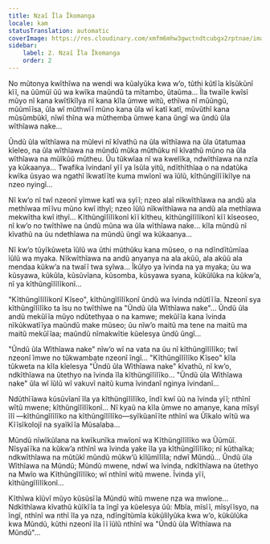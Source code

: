 ```yaml
---
title: Nzaĩ Ĩla Ĩkomanga
locale: kam
statusTranslation: automatic
coverImage: https://res.cloudinary.com/xmfm6mhw3gwctndtcubgx2rptnae/image/upload/v1740468922/small_cover_tratado_de_psicologia_revolucionaria_a4c0dca4e0.webp
sidebar:
    label: 2. Nzaĩ Ĩla Ĩkomanga
    order: 2
---
```

No mũtonya kwĩthĩwa na wendi wa kũalyũka kwa w’o, tũthi kũtĩĩa kĩsũkũnĩ kĩĩ, na ũũmũĩ ũũ wa kwĩka maũndũ ta mĩtambo, ũtaũma... Ĩla twaĩle kwĩsĩ mũyo nĩ kana kwĩtĩkĩlya nĩ kana kĩla ũmwe witũ, ethĩwa nĩ mũũngũ, mũũmĩĩsa, ũla wĩ mũthwĩĩ mũno kana ũla wĩ katĩ katĩ, mũvũthĩ kana mũsũmbũkĩ, nĩwĩ thĩna wa mũthemba ũmwe kana ũngĩ wa ũndũ ũla wĩthĩawa nake...

Ũndũ ũla wĩthĩawa na mũlevi nĩ kĩvathũ na ũla wĩthĩawa na ũla ũtatumaa kĩeleo, na ũla wĩthĩawa na mũndũ mũka mũthũku nĩ kĩvathũ mũno na ũla wĩthĩawa na mũĩkũũ mũtheu. Ũu tũkwĩaa nĩ wa kwelĩka, ndwĩthĩawa na nzĩa ya kũkaanya... Twafika ĩvindanĩ yĩĩ ya ĩsũla yitũ, ndĩthĩthĩaa o na ndatũka kwĩka ũsyao wa ngathĩ ĩkwatĩĩte kuma mwĩonĩ wa ĩũlũ, kĩthũngĩlĩĩkĩlye na nzeo nyingĩ...

Nĩ kw’o nĩ twĩ nzeonĩ yĩmwe katĩ wa syĩĩ; nzeo alaĩ nĩkwĩthĩawa na andũ ala methĩwaa mĩĩvu mũno kwĩ ithyĩ; nzeo ĩũlũ nĩkwĩthĩawa na andũ ala methĩawa mekwĩtha kwĩ ithyĩ... Kĩthũngĩlĩlĩkonĩ kĩĩ kĩtheu, kĩthũngĩlĩlĩkonĩ kĩĩ kĩseoseo, nĩ kw’o no twĩthĩwe na ũndũ mũna wa ũla wĩthĩawa nake... kĩla mũndũ nĩ kĩvathũ na ũu ndethĩawa na mũndũ ũngĩ wa kũkaanya...

Nĩ kw’o tũyĩkũweta ĩũlũ wa ũthi mũthũku kana mũseo, o na ndĩndĩtũmĩaa ĩũlũ wa myaka. Nĩkwĩthĩawa na andũ anyanya na ala akũũ, ala akũũ ala mendaa kũkw’a na twaĩĩ twa syĩwa... Ĩkũlyo ya ĩvinda na ya myaka; ũu wa kũsyawa, kũkũla, kũsũvĩana, kũsomba, kũsyawa syana, kũkũlũka na kũkw’a, nĩ ya kĩthũngĩlĩlĩkonĩ...

"Kĩthũngĩlĩlĩkonĩ Kĩseo", kĩthũngĩlĩlĩkonĩ ũndũ wa ĩvinda ndũtĩĩĩa. Nzeonĩ sya kĩthũngĩlĩlĩko ta ĩsu no twĩthĩwe na "Ũndũ ũla Wĩthĩawa nake"... Ũndũ ũla andũ mekũĩĩa mũyo ndũtethyaa o na kamwe; mekũĩĩa kana ĩvinda nĩkũkwatĩĩya maũndũ make mũseo; ũu nĩw’o maitũ ma tene na maitũ ma maitũ mekũĩĩaa; maũndũ nĩmakwĩtie kũelesya ũndũ ũngĩ...

"Ũndũ ũla Wĩthĩawa nake" nĩw’o wĩ na vata na ũu nĩ kĩthũngĩlĩlĩko; twĩ nzeonĩ ĩmwe no tũkwambate nzeonĩ ĩngĩ... "Kĩthũngĩlĩlĩko Kĩseo" kĩla tũkweta na kĩla kĩelesya "Ũndũ ũla Wĩthĩawa nake" kĩvathũ, nĩ kw’o, ndkĩthĩawa na ũtethyo na ĩvinda ĩla kĩthũngĩlĩlĩko... "Ũndũ ũla Wĩthĩawa nake" ũla wĩ ĩũlũ wĩ vakuvĩ naitũ kuma ĩvindanĩ nginya ĩvindanĩ...

Ndũthĩĩawa kũsũvĩanĩ ĩla ya kĩthũngĩlĩlĩko, ĩndĩ kwĩ ũũ na ĩvinda yĩĩ; nthĩnĩ wĩtũ mwene; kĩthũngĩlĩlĩkonĩ... Nĩ kyaũ na kĩla ũmwe no amanye, kana mĩsyĩ ĩlĩ —kĩthũngĩlĩlĩko na kĩthũngĩlĩlĩko—syĩkũanĩĩte nthĩnĩ wa Ũĩkalo wĩtũ wa Kĩĩsĩkolojĩ na syaĩkĩĩa Mũsalaba...

Mũndũ nĩwĩkũlana na kwĩkunĩka mwĩonĩ wa Kĩthũngĩlĩlĩko wa Ũũmũĩ. Nĩsyaĩĩka na kũkw’a nthĩnĩ wa ĩvinda yake ĩla ya kĩthũngĩlĩlĩko; nĩ kũthaĩka; ndkwĩthĩawa na mũtũkĩ mũndũ mũkw’ũ kĩlũmĩlĩla; ndwĩ Mũndũ... Ũndũ ũla Wĩthĩawa na Mũndũ; Mũndũ mwene, ndwĩ wa ĩvinda, ndkĩthĩawa na ũtethyo na Mwĩo wa Kĩthũngĩlĩlĩko; wĩ nthĩnĩ witũ mwene. Ĩvinda yĩĩ, kĩthũngĩlĩlĩkonĩ...

Kĩthĩwa kĩũvĩ mũyo kũsũsĩĩa Mũndũ witũ mwene nza wa mwĩone... Ndkĩthĩawa kĩvathũ kũĩkĩĩa ta ĩngĩ ya kũelesya ũũ: Mbĩa, mĩsĩĩ, mĩsyĩĩsyo, na ĩngĩ, nthĩnĩ wa nthĩ ĩla ya nza, ndĩngĩtũmĩa kũkũlilyũka kwa w’o, kũkũlũka kwa Mũndũ, kũthi nzeonĩ ĩla ĩĩ ĩũlũ nthĩnĩ wa "Ũndũ ũla Wĩthĩawa na Mũndũ"...

